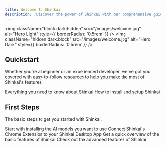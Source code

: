```yaml
---
title: Welcome to Shinkai
description: 'Discover the power of Shinkai with our comprehensive guides'
---
```


<img
  className="block dark:hidden"
  src="/images/welcome.jpg"
  alt="Hero Light"
  style={{ borderRadius: '0.5rem' }}
/>
<img
  className="hidden dark:block"
  src="/images/welcome.jpg"
  alt="Hero Dark"
  style={{ borderRadius: '0.5rem' }}
/>


## Quickstart

Whether you're a beginner or an experienced developer, we've got you covered with easy-to-follow resources to help you make the most of Shinkai's features.

<CardGroup cols={2}>
  <Card
    title="What is Shinkai?"
    icon="circle-question"
    href="/what-is-Shinkai"
  >
    Everything you need to know about Shinkai
  </Card>
  <Card
    title="Installation and Setup Guide"
    icon="wrench"
    href="/quickstart"
  >
    How to install and setup Shinkai
  </Card>
</CardGroup>

## First Steps

The basic steps to get you started with Shinkai.

<CardGroup cols={2}>
  <Card
    title="Installing AI Models"
    icon="robot"
    href="/quickstart#setting-up-shinkai"
  >
    Start with installing the AI models you want to use
  </Card>
  <Card
    title="Connecting Visor to Shinkai Desktop"
    icon="plug"
    href="/quickstart#connecting-shinkai-visor-to-your-desktop-app"
  >
    Connect Shinkai's Chrome Extension to your Shinkai Desktop App
  </Card>
  <Card
    title="Basic Features"
    icon="star"
    href="/first-steps"
  >
    Get a quick overview of the basic features of Shinkai
  </Card>
  <Card
    title="Advanced Features"
    icon="toolbox"
    href="/advanced/custom-ai"
  >
    Check out the advanced features of Shinkai
  </Card>
</CardGroup>
